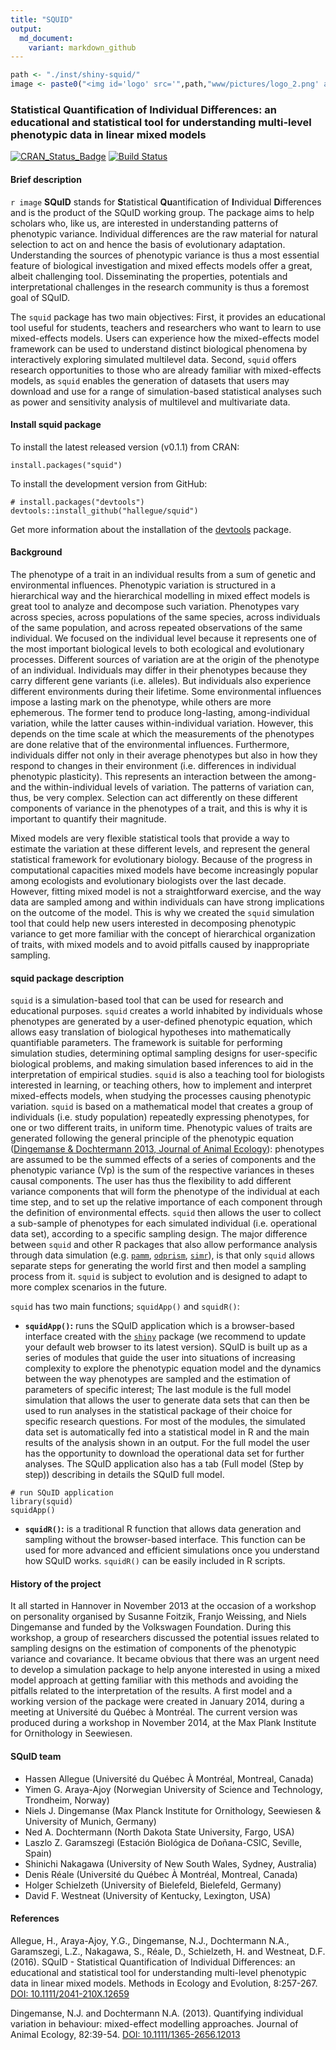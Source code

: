 ```yaml
---
title: "SQUID"
output:
  md_document:
    variant: markdown_github
---
```



```r

path <- "./inst/shiny-squid/"
image <- paste0("<img id='logo' src='",path,"www/pictures/logo_2.png' align='left' alt='SQuID' style='padding-right:20px;'>")
```

### Statistical Quantification of Individual Differences: an educational and statistical tool for understanding multi-level phenotypic data in linear mixed models

[![CRAN_Status_Badge](https://www.r-pkg.org/badges/version/squid)](https://cran.r-project.org/package=squid)
[![Build Status](https://travis-ci.org/hallegue/squid.svg?branch=master)](https://travis-ci.org/hallegue/squid)

#### Brief description
`r image`
**SQuID** stands for **S**tatistical **Qu**antification of **I**ndividual **D**ifferences and is the product of the SQuID working group. The package aims to help scholars who, like us, are interested in understanding patterns of phenotypic variance. Individual differences are the raw material for natural selection to act on and hence the basis of evolutionary adaptation. Understanding the sources of phenotypic variance is thus a most essential feature of biological investigation and mixed effects models offer a great, albeit challenging tool. Disseminating the properties, potentials and interpretational challenges in the research community is thus a foremost goal of SQuID.

The `squid` package has two main objectives: First, it provides an educational tool useful for students, teachers and researchers who want to learn to use mixed-effects models. Users can experience how the mixed-effects model framework can be used to understand distinct biological phenomena by interactively exploring simulated multilevel data. Second, `squid` offers research opportunities to those who are already familiar with mixed-effects models, as `squid` enables the generation of datasets that users may download and use for a range of simulation-based statistical analyses such as power and sensitivity analysis of multilevel and multivariate data.


#### Install squid package

To install the latest released version (v0.1.1) from CRAN:

```
install.packages("squid")

```

To install the development version from GitHub:

```
# install.packages("devtools")
devtools::install_github("hallegue/squid")

```
Get more information about the installation of the [devtools](https://CRAN.R-project.org/package=devtools/readme/README.html) package.

#### Background
The phenotype of a trait in an individual results from a sum of genetic and environmental influences. Phenotypic variation is structured in a hierarchical way and the hierarchical modelling in mixed effect models is great tool to analyze and decompose such variation. Phenotypes vary across species, across populations of the same species, across individuals of the same population, and across repeated observations of the same individual. We focused on the individual level because it represents one of the most important biological levels to both ecological and evolutionary processes. Different sources of variation are at the origin of the phenotype of an individual. Individuals may differ in their phenotypes because they carry different gene variants (i.e. alleles). But individuals also experience different environments during their lifetime. Some environmental influences impose a lasting mark on the phenotype, while others are more ephemerous. The former tend to produce long-lasting, among-individual variation, while the latter causes within-individual variation. However, this depends on the time scale at which the measurements of the phenotypes are done relative that of the environmental influences. Furthermore, individuals differ not only in their average phenotypes but also in how they respond to changes in their environment (i.e. differences in individual phenotypic plasticity). This represents an interaction between the among- and the within-individual levels of variation. The patterns of variation can, thus, be very complex. Selection can act differently on these different components of variance in the phenotypes of a trait, and this is why it is important to quantify their magnitude.

Mixed models are very flexible statistical tools that provide a way to estimate the variation at these different levels, and represent the general statistical framework for evolutionary biology. Because of the progress in computational capacities mixed models have become increasingly popular among ecologists and evolutionary biologists over the last decade. However, fitting mixed model is not a straightforward exercise, and the way data are sampled among and within individuals can have strong implications on the outcome of the model. This is why we created the `squid` simulation tool that could help new users interested in decomposing phenotypic variance to get more familiar with the concept of hierarchical organization of traits, with mixed models and to avoid pitfalls caused by inappropriate sampling.


#### squid package description
`squid` is a simulation-based tool that can be used for research and educational purposes. `squid` creates a world inhabited by individuals whose phenotypes are generated by a user-defined phenotypic equation, which allows easy translation of biological hypotheses into mathematically quantifiable parameters. The framework is suitable for performing simulation studies, determining optimal sampling designs for user-specific biological problems, and making simulation based inferences to aid in the interpretation of empirical studies. `squid` is also a teaching tool for biologists interested in learning, or teaching others, how to implement and interpret mixed-effects models, when studying the processes causing phenotypic variation. `squid` is based on a mathematical model that creates a group of individuals (i.e. study population) repeatedly expressing phenotypes, for one or two different traits, in uniform time. Phenotypic values of traits are generated following the general principle of the phenotypic equation ([Dingemanse & Dochtermann 2013, Journal of Animal Ecology](https://onlinelibrary.wiley.com/doi/10.1111/1365-2656.12013/abstract)): phenotypes are assumed to be the summed effects of a series of components and the phenotypic variance (Vp) is the sum of the respective variances in theses causal components. The user has thus the flexibility to add different variance components that will form the phenotype of the individual at each time step, and to set up the relative importance of each component through the definition of environmental effects. `squid` then allows the user to collect a sub-sample of phenotypes for each simulated individual (i.e. operational data set), according to a specific sampling design. The major difference between `squid` and other R packages that also allow performance analysis through data simulation (e.g. [`pamm`](https://cran.r-project.org/package=pamm), [`odprism`](https://cran.r-project.org/package=odprism), [`simr`](https://cran.r-project.org/package=simr)), is that only `squid` allows separate steps for generating the world first and then model a sampling process from it. `squid` is subject to evolution and is designed to adapt to more complex scenarios in the future.

`squid` has two main functions; `squidApp()` and `squidR()`:

* **`squidApp()`:** runs the SQuID application which is a browser-based interface created with the [`shiny`](https://shiny.rstudio.com) package (we recommend to update your default web browser to its latest version). SQuID is built up as a series of modules that guide the user into situations of increasing complexity to explore the phenotypic equation model and the dynamics between the way phenotypes are sampled and the estimation of parameters of specific interest; The last module is the full model simulation that allows the user to generate data sets that can then be used to run analyses in the statistical package of their choice for specific research questions. For most of the modules, the simulated data set is automatically fed into a statistical model in R and the main results of the analysis shown in an output. For the full model the user has the opportunity to download the operational data set for further analyses. The SQuID application also has a tab (Full model (Step by step)) describing in details the SQuID full model.

```
# run SQuID application
library(squid)
squidApp()
```

* **`squidR()`:** is a traditional R function that allows data generation and sampling without the browser-based interface. This function can be used for more advanced and efficient simulations once you understand how SQuID works. `squidR()` can be easily included in R scripts.

#### History of the project
It all started in Hannover in November 2013 at the occasion of a workshop on personality organised by Susanne Foitzik, Franjo Weissing, and Niels Dingemanse and funded by the Volkswagen Foundation. During this workshop, a group of researchers discussed the potential issues related to sampling designs on the estimation of components of the phenotypic variance and covariance. It became obvious that there was an urgent need to develop a simulation package to help anyone interested in using a mixed model approach at getting familiar with this methods and avoiding the pitfalls related to the interpretation of the results. A first model and a working version of the package were created in January 2014, during a meeting at Université du Québec à Montréal. The current version was produced during a workshop in November 2014, at the Max Plank Institute for Ornithology in Seewiesen. 


#### SQuID team
* Hassen Allegue (Université du Québec À Montréal, Montreal, Canada)
* Yimen G. Araya-Ajoy (Norwegian University of Science and Technology, Trondheim, Norway)
* Niels J. Dingemanse (Max Planck Institute for Ornithology, Seewiesen & University of Munich, Germany)
* Ned A. Dochtermann (North Dakota State University, Fargo, USA)
* Laszlo Z. Garamszegi (Estación Biológica de Doñana-CSIC, Seville, Spain)
* Shinichi Nakagawa (University of New South Wales, Sydney, Australia)
* Denis Réale (Université du Québec À Montréal, Montreal, Canada)
* Holger Schielzeth (University of Bielefeld, Bielefeld, Germany)
* David F. Westneat (University of Kentucky, Lexington, USA)


#### References
Allegue, H., Araya-Ajoy, Y.G., Dingemanse, N.J., Dochtermann N.A., Garamszegi, L.Z., Nakagawa, S., Réale, D., Schielzeth, H. and Westneat, D.F. (2016). SQuID - Statistical Quantification of Individual Differences: an educational and statistical tool for understanding multi-level phenotypic data in linear mixed models. Methods in Ecology and Evolution, 8:257-267. [DOI: 10.1111/2041-210X.12659](https://doi.org/10.1111/2041-210X.12659)

Dingemanse, N.J. and Dochtermann N.A. (2013). Quantifying individual variation in behaviour: mixed-effect modelling approaches. Journal of Animal Ecology, 82:39-54. [DOI: 10.1111/1365-2656.12013](https://doi.org/10.1111/1365-2656.12013)
